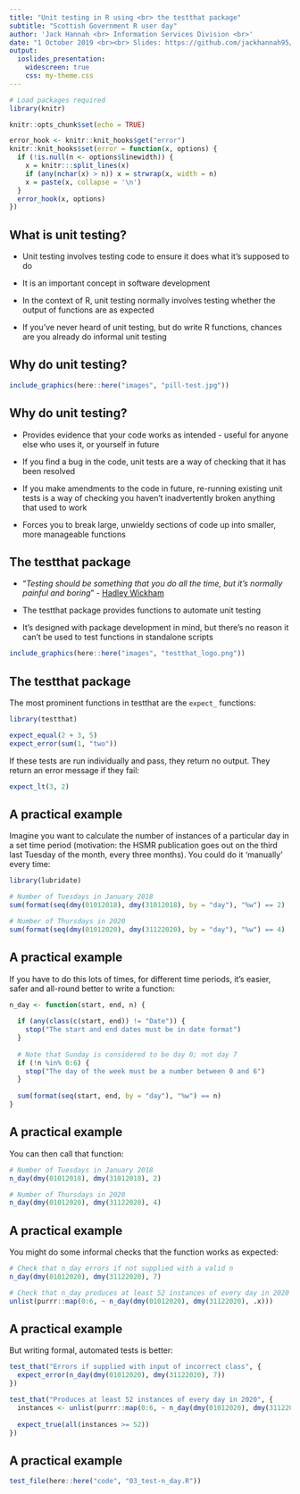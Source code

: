 ```yaml
---
title: "Unit testing in R using <br> the testthat package"
subtitle: "Scottish Government R user day"
author: 'Jack Hannah <br> Information Services Division <br>'
date: "1 October 2019 <br><br> Slides: https://github.com/jackhannah95/unit-testing"
output:
  ioslides_presentation:
    widescreen: true
    css: my-theme.css
---
```


```r
# Load packages required
library(knitr)

knitr::opts_chunk$set(echo = TRUE)

error_hook <- knitr::knit_hooks$get("error")
knitr::knit_hooks$set(error = function(x, options) {
  if (!is.null(n <- options$linewidth)) {
    x = knitr:::split_lines(x)
    if (any(nchar(x) > n)) x = strwrap(x, width = n)
    x = paste(x, collapse = '\n')
  }
  error_hook(x, options)
})
```


## What is unit testing?

- Unit testing involves testing code to ensure it does what it's supposed to do

- It is an important concept in software development

- In the context of R, unit testing normally involves testing whether the output of functions are as expected

- If you've never heard of unit testing, but do write R functions, chances are you already do informal unit testing


## Why do unit testing?

```r
include_graphics(here::here("images", "pill-test.jpg"))
```


## Why do unit testing?

- Provides evidence that your code works as intended - useful for anyone else who uses it, or yourself in future

- If you find a bug in the code, unit tests are a way of checking that it has been resolved

- If you make amendments to the code in future, re-running existing unit tests is a way of checking you haven't inadvertently broken anything that used to work

- Forces you to break large, unwieldy sections of code up into smaller, more manageable functions


## The testthat package

- "_Testing should be something that you do all the time, but it’s normally painful and boring_" - [Hadley Wickham](https://journal.r-project.org/archive/2011-1/RJournal_2011-1_Wickham.pdf)

- The testthat package provides functions to automate unit testing

- It's designed with package development in mind, but there's no reason it can't be used to test functions in standalone scripts

```r
include_graphics(here::here("images", "testthat_logo.png"))
```


## The testthat package

The most prominent functions in testthat are the `expect_` functions:

```r
library(testthat)

expect_equal(2 + 3, 5)
expect_error(sum(1, "two"))
```

If these tests are run individually and pass, they return no output. They return an error message if they fail:

```r
expect_lt(3, 2)
```


## A practical example

Imagine you want to calculate the number of instances of a particular day in a set time period (motivation: the HSMR publication goes out on the third last Tuesday of the month, every three months). You could do it 'manually' every time:

```r
library(lubridate)

# Number of Tuesdays in January 2018
sum(format(seq(dmy(01012018), dmy(31012018), by = "day"), "%w") == 2)

# Number of Thursdays in 2020
sum(format(seq(dmy(01012020), dmy(31122020), by = "day"), "%w") == 4)
```


## A practical example

If you have to do this lots of times, for different time periods, it's easier, safer and all-round better to write a function:

```r
n_day <- function(start, end, n) {
  
  if (any(class(c(start, end)) != "Date")) {
    stop("The start and end dates must be in date format")
  }
  
  # Note that Sunday is considered to be day 0; not day 7
  if (!n %in% 0:6) {
    stop("The day of the week must be a number between 0 and 6")
  }
  
  sum(format(seq(start, end, by = "day"), "%w") == n)
}
```


## A practical example

You can then call that function:

```r
# Number of Tuesdays in January 2018
n_day(dmy(01012018), dmy(31012018), 2)

# Number of Thursdays in 2020
n_day(dmy(01012020), dmy(31122020), 4)
```


## A practical example

You might do some informal checks that the function works as expected:

```r
# Check that n_day errors if not supplied with a valid n
n_day(dmy(01012020), dmy(31122020), 7)

# Check that n_day produces at least 52 instances of every day in 2020
unlist(purrr::map(0:6, ~ n_day(dmy(01012020), dmy(31122020), .x)))
```


## A practical example

But writing formal, automated tests is better:

```r
test_that("Errors if supplied with input of incorrect class", {
  expect_error(n_day(dmy(01012020), dmy(31122020), 7))
})

test_that("Produces at least 52 instances of every day in 2020", {
  instances <- unlist(purrr::map(0:6, ~ n_day(dmy(01012020), dmy(31122020),.x)))
  
  expect_true(all(instances >= 52))
})
```


## A practical example

```r
test_file(here::here("code", "03_test-n_day.R"))
```